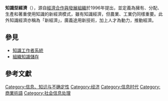 {{多個問題|
{{expand english|time=2013-05-24T11:26:24+00:00}}
{{unreferenced|time=2013-05-24T11:26:24+00:00}}
{{專家|time=2014-12-20}}
}}
'''知識型經濟'''（{{lang-en|Knowledge-based economy}}），源自[[經濟合作與發展組織|經濟合作與發展組織]]於1996年提出，並定義為擁有、分配、生產和著重使用知識的新經濟模式，雖有知識經濟，但農業、工業仍同樣重要。此外知識經濟亦稱為「新經濟」，廣義途用新技術，加上人才為動力，推動經濟。

== 參見 ==

* [[知識工作者系統|知識工作者系統]]
*[[組織知識儲存|組織知識儲存]]

==參考文獻==
{{Reflist}}

{{Econ-stub}}

[[Category:信息、知识与不确定性|Category:信息、知识与不确定性]]
[[Category:经济|Category:经济]]
[[Category:信息时代|Category:信息时代]]
[[Category:商業術語|Category:商業術語]]
[[Category:社会信息处理|Category:社会信息处理]]